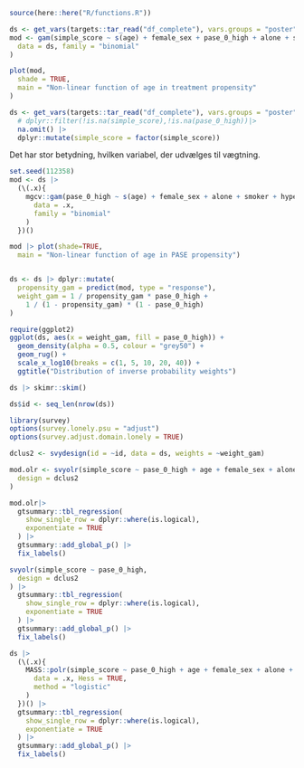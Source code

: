 
```r
source(here::here("R/functions.R"))
```


```r
ds <- get_vars(targets::tar_read("df_complete"), vars.groups = "poster")
mod <- gam(simple_score ~ s(age) + female_sex + pase_0_high + alone + smoker + hyperten + diabetes + ais + afib,
  data = ds, family = "binomial"
)

plot(mod,
  shade = TRUE,
  main = "Non-linear function of age in treatment propensity"
)
```


```r
ds <- get_vars(targets::tar_read("df_complete"), vars.groups = "poster") |>
  # dplyr::filter(!is.na(simple_score),!is.na(pase_0_high))|>
  na.omit() |>
  dplyr::mutate(simple_score = factor(simple_score))
```

Det har stor betydning, hvilken variabel, der udvælges til vægtning.

```r
set.seed(112358)
mod <- ds |>
  (\(.x){
    mgcv::gam(pase_0_high ~ s(age) + female_sex + alone + smoker + hyperten + diabetes + ais + afib,
      data = .x,
      family = "binomial"
    )
  })()

mod |> plot(shade=TRUE,
  main = "Non-linear function of age in PASE propensity")


ds <- ds |> dplyr::mutate(
  propensity_gam = predict(mod, type = "response"),
  weight_gam = 1 / propensity_gam * pase_0_high +
    1 / (1 - propensity_gam) * (1 - pase_0_high)
)
```


```r
require(ggplot2)
ggplot(ds, aes(x = weight_gam, fill = pase_0_high)) +
  geom_density(alpha = 0.5, colour = "grey50") +
  geom_rug() +
  scale_x_log10(breaks = c(1, 5, 10, 20, 40)) +
  ggtitle("Distribution of inverse probability weights")
```


```r
ds |> skimr::skim()
```


```r
ds$id <- seq_len(nrow(ds))

library(survey)
options(survey.lonely.psu = "adjust")
options(survey.adjust.domain.lonely = TRUE)

dclus2 <- svydesign(id = ~id, data = ds, weights = ~weight_gam)

mod.olr <- svyolr(simple_score ~ pase_0_high + age + female_sex + alone + smoker + hyperten + diabetes + ais + afib,
  design = dclus2
)

mod.olr|>
  gtsummary::tbl_regression(
    show_single_row = dplyr::where(is.logical),
    exponentiate = TRUE
  ) |>
  gtsummary::add_global_p() |> 
  fix_labels()
```

```r
svyolr(simple_score ~ pase_0_high,
  design = dclus2
) |>
  gtsummary::tbl_regression(
    show_single_row = dplyr::where(is.logical),
    exponentiate = TRUE
  ) |>
  gtsummary::add_global_p() |> 
  fix_labels()

ds |>
  (\(.x){
    MASS::polr(simple_score ~ pase_0_high + age + female_sex + alone + smoker + hyperten + diabetes + ais + afib,
      data = .x, Hess = TRUE,
      method = "logistic"
    )
  })() |>
  gtsummary::tbl_regression(
    show_single_row = dplyr::where(is.logical),
    exponentiate = TRUE
  ) |>
  gtsummary::add_global_p() |> 
  fix_labels()
```

